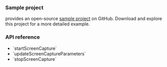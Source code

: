 
<PlatformWrapper platform="android">

### Sample project

<Vg k="COMPANY" /> provides an open-source <Vpl k="NAME" /> [sample project](https://github.com/AgoraIO/API-Examples/blob/main/Android/APIExample/app/src/main/java/io/agora/api/example/examples/advanced/ScreenSharing.java) on GitHub. Download and explore this project for a more detailed example.

### API reference

- <Link to="{{Global.API_REF_ANDROID_ROOT}}/class_irtcengine.html#api_irtcengine_startscreencapture">`startScreenCapture`</Link>
- <Link to="{{Global.API_REF_ANDROID_ROOT}}/class_irtcengine.html#api_irtcengine_updatescreencaptureparameters">`updateScreenCaptureParameters`</Link>
- <Link to="{{Global.API_REF_ANDROID_ROOT}}/class_irtcengine.html#api_irtcengine_stopscreencapture">`stopScreenCapture`</Link>

</PlatformWrapper>